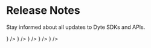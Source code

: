 # Release Notes


Stay informed about all updates to Dyte SDKs and APIs.

<CardSection id="web" title="Web SDKs" hasSubSections>
  <CardSection id="web-ui-kit" title="UI Kit" HeadingTag="h4">
    <Card title="UI Kit" to="/ui-kit/release-notes" icon={<HTMLIcon />} />
    <Card
      title="React UI Kit"
      to="/react-ui-kit/release-notes"
      icon={<ReactIcon />}
    />
    <Card
      title="Angular UI Kit"
      to="/angular-ui-kit/release-notes"
      icon={<AngularIcon />}
    />
  </CardSection>
  <CardSection id="web-core" title="Web Core" HeadingTag="h4">
    <Card title="Web Core" to="/web-core/release-notes" icon={<JSIcon />} />
  </CardSection>
</CardSection>

<CardSection id="rest-api" title="REST API">
  <Card title="REST API" to="./rest-api" icon={<Code />} />
</CardSection>
